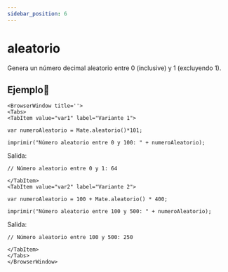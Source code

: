 ```yaml
---
sidebar_position: 6
---
```



# aleatorio
Genera un número decimal aleatorio entre 0 (inclusive) y 1 (excluyendo 1).

## Ejemplo📝

```mdx-code-block
<BrowserWindow title=''>
<Tabs>
<TabItem value="var1" label="Variante 1">
```

```dummy
var numeroAleatorio = Mate.aleatorio()*101;

imprimir("Número aleatorio entre 0 y 100: " + numeroAleatorio);
```
Salida:

```dummy
// Número aleatorio entre 0 y 1: 64
```

```mdx-code-block
</TabItem>
<TabItem value="var2" label="Variante 2">
```
```dummy
var numeroAleatorio = 100 + Mate.aleatorio() * 400;

imprimir("Número aleatorio entre 100 y 500: " + numeroAleatorio);
```
Salida:
```dummy
// Número aleatorio entre 100 y 500: 250
```

```mdx-code-block
</TabItem>
</Tabs>
</BrowserWindow>
```
